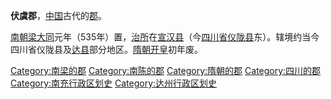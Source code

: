 '''伏虞郡'''，[[中国|中国]]古代的[[郡|郡]]。

[[梁_(南朝)|南朝梁]][[大同_(南梁)|大同]]元年（535年）置，[[治所|治所]]在[[宣汉县|宣汉县]]（今[[四川省|四川省]][[仪陇县|仪陇县]]东）。辖境约当今四川省仪陇县及[[达县|达县]]部分地区。[[隋朝|隋朝]][[开皇|开皇]]初年废。

{{四川行政区划小作品}}
{{DEFAULTSORT:F}}
[[Category:南梁的郡|Category:南梁的郡]]
[[Category:南陈的郡|Category:南陈的郡]]
[[Category:隋朝的郡|Category:隋朝的郡]]
[[Category:四川的郡|Category:四川的郡]]
[[Category:南充行政区划史|Category:南充行政区划史]]
[[Category:达州行政区划史|Category:达州行政区划史]]